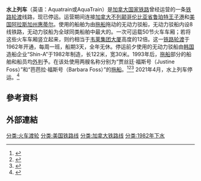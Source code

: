 {{Infobox rail system-route
<!--标题部分-->
| name = <s>水上列车</s>
| other_name =
| native_name = <s>Aquatrain</s>
| name_background = 
| box_width = 
<!--色彩部分-->
| color =
| color2 =
| color3 =
| color4 =
| color5 =
<!--标志部分-->
| logo =
| logo_width =
| logo_alt =
| logo2 =
| logo_width2 =
| logo_alt2 =
| logo_note =
<!--图片部分-->
| image =
| image_width =
| image_alt = 
| caption =
<!--“概览”部分-->
| locale = {{CAN}}<br>{{USA}}
| type = [[铁路轮渡|铁路轮渡]]
| system = 
| status =已停运 
| start = {{CAN}} [[不列颠哥伦比亚省|不列颠哥伦比亚省]] [[鲁珀特王子港|鲁珀特王子港]]
| end = {{USA}} [[阿拉斯加州|阿拉斯加州]] [[惠蒂尔_(阿拉斯加州)|惠蒂尔]]
| main_stations = 
| routes = 
| main_route = 
| secondary_route = 
| branch_route = 
| code_name = 
| routenumber = 
| linenumber = 
| telegraphsign = 
<!--“技术数据”部分-->
| character = 
| standard = 
| linelength_km = 
| linelength_mi = 
| linelength = 
| tracklength_km = 
| tracklength_mi = 
| tracklength = 
| operationlength_km = 
| operationlength_mi = 
| operationlength = 
| speed_km/h = 
| speed_mph = 
| speed = 
| designspeed_km/h = 
| designspeed_mph = 
| designspeed = 
| operationspeed_km/h = 
| operationspeed_mph = 
| operationspeed = 
| tracks = 
| tracks_distance = 
| doubletrack = 
| stations = 
| station_distance = 
| trainstops1 = 
| trainstops2 = 
| via = 
| gauge = 
| old_gauge = 
| sleeper = 
| load_gauge = 
| minradius = 
| maxgrade = 
| elevation_m = 
| elevation_ft = 
| elevation = 
| height = 
| racksystem = 
| electrification = 
| electrified_section = 
| block_signal = 
| signalling = 
| depot = 
| stock = 
| fleet_size = 
<!--“营运信息”部分-->
| planopen = 
| open = 1962年
| event1label=
| event1=
| event2label=
| event2=
| event3label=
| event3=
| yearcommenced = 
 
| yearcompleted =

| lastextension = 
 
| gwangyeok = 
 
| stop_operation = 
 
| reopen = 
 
| close =2021年4月 
 
| time_first = 
 
| time_last = 
 
| daily_ridership = 
 
| ridership2 = 
 
| owner = 
 
| franchise = 

 
| hq = 
 
| key_person = 
 
| website = 
<!--“线路图”部分-->
 
<!--“重要事件”部分-->
| operator = [[加拿大国家铁路|加拿大国家铁路]]
| route_map_title=
| route_map=
| collapsed=
}}
'''水上列车'''（英语：Aquatrain或AquaTrain）是[[加拿大國家鐵路|加拿大国家铁路]]曾经运营的一条[[铁路渡轮|铁路轮渡]]线路，现已停运。运营期间连接[[加拿大|加拿大]][[不列颠哥伦比亚省|不列颠哥伦比亚省]][[鲁珀特王子港|鲁珀特王子港]]和[[美国|美国]][[阿拉斯加州|阿拉斯加州]][[惠蒂尔_(阿拉斯加州)|惠蒂尔]]。使用的船舶为由[[拖船|拖船]]拖动的无动力驳船，无动力驳船内设8线铁路，无动力驳船为全球同类船舶中最大的。一次可运载50节火车车厢；若将这些火车车厢竖立起来，则约相当于[[韋萊集團大廈|韦莱集团大厦]]高度的12倍。这一[[铁路渡轮|铁路轮渡]]于1962年开通，每周一班，船期3天，全年无休。停运前夕使用的无动力驳船由[[大韩民国|韩国]]造船企业“Shin-A”于1982年制造，长122米，宽30米。1993年后，[[拖船|拖船]]部分的船舶和船员均[[外判|外判]]予{{Link-en|福斯海运|Foss Maritime}}。{{Link-en|福斯海运|Foss Maritime}}在该处使用两艘名称分别为“贾丝廷·福斯号（Justine Foss）”和“芭芭拉·福斯号（Barbara Foss）”的[[拖船|拖船]]。<ref name="WarriorsInTheLastFrontier"> {{cite episode|series=Alaska Mega Machines|title=Warriors in the Last Frontier|airdate=2016年8月30日|network=[[探索频道|探索频道]]}} </ref><ref name="AlaskaRails-AquaTrain">{{cite web|title=Canadian National's AquaTrain|url=https://www.alaskarails.org/industries/aquatrain.html|accessdate=|author=|date=1998年8月21日|format=|publisher=Alaska Rails .org|language=en|trans-title=加拿大国家铁路所属的水上列车|archive-date=2020年11月8日|archive-url=https://web.archive.org/web/20201108174445/http://www.alaskarails.org/industries/aquatrain.html|dead-url=no}}</ref><ref name=FOSS-Aquatrain>{{cite web |url= https://www.foss.com/projects/case-study-topic-aquatrain/ |title= Foss Transports World’s Largest Railcar Barge |publisher= Foss Maritime Company, LLC |date= 2020 |access-date= 2020-12-01 |archive-date= 2020-03-28 |archive-url= https://web.archive.org/web/20200328113645/https://www.foss.com/projects/case-study-topic-aquatrain/ |dead-url= no }}</ref> 2021年4月，水上列车停运。<ref>{{Cite web|title=The Last AquaTrain|url=https://www.alaskarails.org/industries/aquatrain/last/index.html|access-date=2021-10-03|date=2021年4月18日|work=www.alaskarails.org|language=en|archive-url=https://web.archive.org/web/20210429000710/https://www.alaskarails.org/industries/aquatrain/last/index.html|archive-date=2021年4月29日|trans-title=最后的水上列车}}</ref>

== 參考資料 ==
{{Reflist|2}}


== 外部連結 ==
{{commonscat}}
[[分类:火车渡轮|分类:火车渡轮]]
[[分类:美国铁路线|分类:美国铁路线]]
[[分类:加拿大铁路线|分类:加拿大铁路线]]
[[分类:1982年下水|分类:1982年下水]]